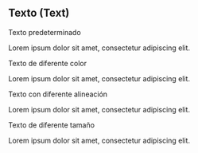 <!--
SBD 1.0
Guía de estilo
Text (Párrafo)
-->


<Meta title="Átomos/Texto" component={Text} />

## Texto (Text)

<Description of={Text} />

<ArgsTable of={Text} />

Texto predeterminado

<Story name="Normal">
  <Text>
    Lorem ipsum dolor sit amet, consectetur adipiscing elit.
  </Text>
</Story>

Texto de diferente color

<Story name="Cambiar color">
  <Text color="grey">
    Lorem ipsum dolor sit amet, consectetur adipiscing elit.
  </Text>
</Story>

Texto con diferente alineación

<Story name="Cambiar alineación">
  <Text align="right">
    Lorem ipsum dolor sit amet, consectetur adipiscing elit.
  </Text>
</Story>

Texto de diferente tamaño

<Story name="Cambiar tamaño">
  <Text size="24px">
    Lorem ipsum dolor sit amet, consectetur adipiscing elit.
  </Text>
</Story>
